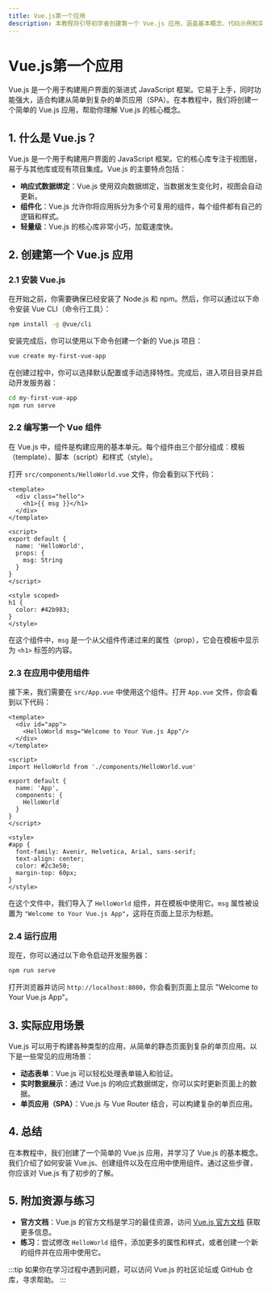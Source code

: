 ```yaml
---
title: Vue.js第一个应用
description: 本教程将引导初学者创建第一个 Vue.js 应用，涵盖基本概念、代码示例和实际应用场景。
---
```


# Vue.js第一个应用

Vue.js 是一个用于构建用户界面的渐进式 JavaScript 框架。它易于上手，同时功能强大，适合构建从简单到复杂的单页应用（SPA）。在本教程中，我们将创建一个简单的 Vue.js 应用，帮助你理解 Vue.js 的核心概念。

## 1. 什么是 Vue.js？

Vue.js 是一个用于构建用户界面的 JavaScript 框架。它的核心库专注于视图层，易于与其他库或现有项目集成。Vue.js 的主要特点包括：

- **响应式数据绑定**：Vue.js 使用双向数据绑定，当数据发生变化时，视图会自动更新。
- **组件化**：Vue.js 允许你将应用拆分为多个可复用的组件，每个组件都有自己的逻辑和样式。
- **轻量级**：Vue.js 的核心库非常小巧，加载速度快。

## 2. 创建第一个 Vue.js 应用

### 2.1 安装 Vue.js

在开始之前，你需要确保已经安装了 Node.js 和 npm。然后，你可以通过以下命令安装 Vue CLI（命令行工具）：

```bash
npm install -g @vue/cli
```

安装完成后，你可以使用以下命令创建一个新的 Vue.js 项目：

```bash
vue create my-first-vue-app
```

在创建过程中，你可以选择默认配置或手动选择特性。完成后，进入项目目录并启动开发服务器：

```bash
cd my-first-vue-app
npm run serve
```

### 2.2 编写第一个 Vue 组件

在 Vue.js 中，组件是构建应用的基本单元。每个组件由三个部分组成：模板（template）、脚本（script）和样式（style）。

打开 `src/components/HelloWorld.vue` 文件，你会看到以下代码：

```vue
<template>
  <div class="hello">
    <h1>{{ msg }}</h1>
  </div>
</template>

<script>
export default {
  name: 'HelloWorld',
  props: {
    msg: String
  }
}
</script>

<style scoped>
h1 {
  color: #42b983;
}
</style>
```

在这个组件中，`msg` 是一个从父组件传递过来的属性（prop），它会在模板中显示为 `<h1>` 标签的内容。

### 2.3 在应用中使用组件

接下来，我们需要在 `src/App.vue` 中使用这个组件。打开 `App.vue` 文件，你会看到以下代码：

```vue
<template>
  <div id="app">
    <HelloWorld msg="Welcome to Your Vue.js App"/>
  </div>
</template>

<script>
import HelloWorld from './components/HelloWorld.vue'

export default {
  name: 'App',
  components: {
    HelloWorld
  }
}
</script>

<style>
#app {
  font-family: Avenir, Helvetica, Arial, sans-serif;
  text-align: center;
  color: #2c3e50;
  margin-top: 60px;
}
</style>
```

在这个文件中，我们导入了 `HelloWorld` 组件，并在模板中使用它。`msg` 属性被设置为 `"Welcome to Your Vue.js App"`，这将在页面上显示为标题。

### 2.4 运行应用

现在，你可以通过以下命令启动开发服务器：

```bash
npm run serve
```

打开浏览器并访问 `http://localhost:8080`，你会看到页面上显示 "Welcome to Your Vue.js App"。

## 3. 实际应用场景

Vue.js 可以用于构建各种类型的应用，从简单的静态页面到复杂的单页应用。以下是一些常见的应用场景：

- **动态表单**：Vue.js 可以轻松处理表单输入和验证。
- **实时数据展示**：通过 Vue.js 的响应式数据绑定，你可以实时更新页面上的数据。
- **单页应用（SPA）**：Vue.js 与 Vue Router 结合，可以构建复杂的单页应用。

## 4. 总结

在本教程中，我们创建了一个简单的 Vue.js 应用，并学习了 Vue.js 的基本概念。我们介绍了如何安装 Vue.js、创建组件以及在应用中使用组件。通过这些步骤，你应该对 Vue.js 有了初步的了解。

## 5. 附加资源与练习

- **官方文档**：Vue.js 的官方文档是学习的最佳资源，访问 [Vue.js 官方文档](https://vuejs.org/) 获取更多信息。
- **练习**：尝试修改 `HelloWorld` 组件，添加更多的属性和样式，或者创建一个新的组件并在应用中使用它。

:::tip
如果你在学习过程中遇到问题，可以访问 Vue.js 的社区论坛或 GitHub 仓库，寻求帮助。
:::